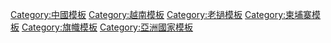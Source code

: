 {{flag|French Indochina}}<noinclude>
{{DEFAULTSORT:Indochina (French)}}
[[Category:中國模板]]
[[Category:越南模板]]
[[Category:老撾模板]]
[[Category:柬埔寨模板]]
[[Category:旗幟模板]]
[[Category:亞洲國家模板]]
</noinclude>
